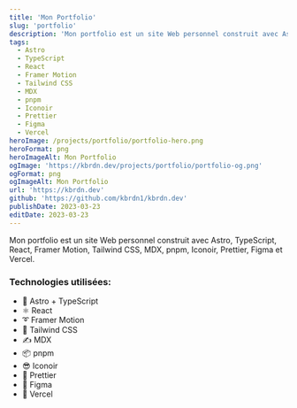 ```yaml
---
title: 'Mon Portfolio'
slug: 'portfolio'
description: 'Mon portfolio est un site Web personnel construit avec Astro et pnpm.'
tags:
  - Astro
  - TypeScript
  - React
  - Framer Motion
  - Tailwind CSS
  - MDX
  - pnpm
  - Iconoir
  - Prettier
  - Figma
  - Vercel
heroImage: /projects/portfolio/portfolio-hero.png
heroFormat: png
heroImageAlt: Mon Portfolio
ogImage: 'https://kbrdn.dev/projects/portfolio/portfolio-og.png'
ogFormat: png
ogImageAlt: Mon Portfolio
url: 'https://kbrdn.dev'
github: 'https://github.com/kbrdn1/kbrdn.dev'
publishDate: 2023-03-23
editDate: 2023-03-23
---
```


Mon portfolio est un site Web personnel construit avec Astro, TypeScript, React, Framer Motion, Tailwind CSS, MDX, pnpm, Iconoir, Prettier, Figma et Vercel.

### Technologies utilisées:

- 🚀 Astro + TypeScript
- ⚛️ React
- ➰ Framer Motion
- 🍃 Tailwind CSS
- ✍ MDX
- 📦 pnpm
- 😎 Iconoir
- 📝 Prettier
- 🎨 Figma
- 🔺 Vercel